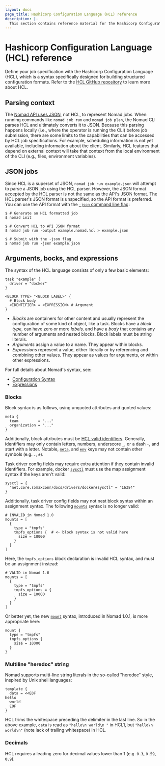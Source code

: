 ```yaml
---
layout: docs
page_title: Hashicorp Configuration Language (HCL) reference
description: |-
  This section contains reference material for the Hashicorp Configuration Language (HCL) as it relates to defining a Nomad job specifications. Learn about HCL syntax elements such as arguments, blocks, and expressions. Review heredoc string support and how to format decimals.
---
```


# Hashicorp Configuration Language (HCL) reference

Define your job specification with the Hashicorp Configuration Language (HCL),
which is a syntax specifically designed for building structured configuration
formats. Refer to the [HCL GitHub repository](https://github.com/hashicorp/hcl)
to learn more about HCL.

## Parsing context

The [Nomad API uses JSON][jobs-api], not HCL, to represent Nomad jobs.
When running commands like `nomad job run` and `nomad job plan`, the Nomad CLI
parses HCL and ultimately converts it to JSON. Because this parsing happens locally
(i.e., where the operator is running the CLI) before job submission, there are some
limits to the capabilities that can be accessed by HCL job specifications. For
example, scheduling information is not yet available, including information about
the client. Similarly, HCL features that depend on external context will take that
context from the local environment of the CLI (e.g., files, environment variables).

[jobs-api]: /nomad/api-docs/jobs

## JSON jobs

Since HCL is a superset of JSON, `nomad job run example.json` will attempt to
parse a JSON job using the HCL parser. However, the JSON format accepted by
the HCL parser is not the same as the [API's JSON format][json-jobs-api]. The
HCL parser's JSON format is unspecified, so the API format is preferred. You can
use the API format with the [`-json` command line flag][run-json]:

```shell-session
$ # Generate an HCL formatted job
$ nomad init

$ # Convert HCL to API JSON format
$ nomad job run -output example.nomad.hcl > example.json

$ # Submit with the -json flag
$ nomad job run -json example.json
```


[json-jobs-api]: /nomad/api-docs/json-jobs
[run-json]: /nomad/docs/commands/job/run#json

## Arguments, bocks, and expressions

The syntax of the HCL language consists of only a few basic elements:

```hcl
task "example" {
  driver = "docker"
}

<BLOCK TYPE> "<BLOCK LABEL>" {
  # Block body
  <IDENTIFIER> = <EXPRESSION> # Argument
}
```

- _Blocks_ are containers for other content and usually represent the
  configuration of some kind of object, like a task. Blocks have a
  _block type,_ can have zero or more _labels,_ and have a _body_ that contains
  any number of arguments and nested blocks. Block labels must be string literals.
- _Arguments_ assign a value to a name. They appear within blocks.
- _Expressions_ represent a value, either literally or by referencing and
  combining other values. They appear as values for arguments, or within other
  expressions.

For full details about Nomad's syntax, see:

- [Configuration Syntax](/nomad/docs/job-specification/hcl2/syntax)
- [Expressions](/nomad/docs/job-specification/hcl2/expressions)

### Blocks

Block syntax is as follows, using unquoted attributes and quoted values:

```hcl
meta {
  team         = "..."
  organization = "..."
}
```

Additionally, block attributes must be [HCL valid identifiers](https://github.com/hashicorp/hcl/blob/v2.8.0/hclsyntax/spec.md#identifiers).
Generally, identifiers may only contain letters, numbers, underscore `_`,
or a dash `-`, and start with a letter. Notable,
[`meta`](/nomad/docs/job-specification/meta), and
[`env`](/nomad/docs/job-specification/env) keys may not
contain other symbols (e.g. `.`, `#`).

Task driver config fields may require extra attention if they contain invalid
identifiers. For example, docker [`sysctl`](/nomad/docs/drivers/docker#sysctl) must
use the map assignment syntax if the keys aren't valid:

```hcl
sysctl = {
  "net.core.somaxconn/docs/drivers/docker#sysctl" = "16384"
}
```

Additionally, task driver config fields may not nest block syntax within an
assignment syntax. The following [`mounts`](/nomad/docs/drivers/docker#mounts) syntax is no longer valid:

```hcl
# INVALID in Nomad 1.0
mounts = [
  {
    type = "tmpfs"
    tmpfs_options {  # <- block syntax is not valid here
      size = 10000
    }
  }
]
```

Here, the `tmpfs_options` block declaration is invalid HCL syntax, and must be an assignment instead:

```hcl
# VALID in Nomad 1.0
mounts = [
  {
    type = "tmpfs"
    tmpfs_options = {
      size = 10000
    }
  }
]
```

Or better yet, the new [`mount`](/nomad/docs/drivers/docker#mount) syntax, introduced in Nomad 1.0.1, is more appropriate here:

```hcl
mount {
  type = "tmpfs"
  tmpfs_options {
    size = 10000
  }
}
```

### Multiline "heredoc" string

Nomad supports multi-line string literals in the so-called "heredoc" style, inspired by Unix shell languages:

```hcl
template {
  data = <<EOF
hello
  world
  EOF
}
```

HCL trims the whitespace preceding the delimiter in the last line. So in the
above example, `data` is read as `"hello\n world\n "` in HCL1, but `"hello\n world\n"` (note lack of trailing whitespace) in HCL.

### Decimals

HCL requires a leading zero for decimal values lower than 1 (e.g. `0.3`, `0.59`, `0.9`).

